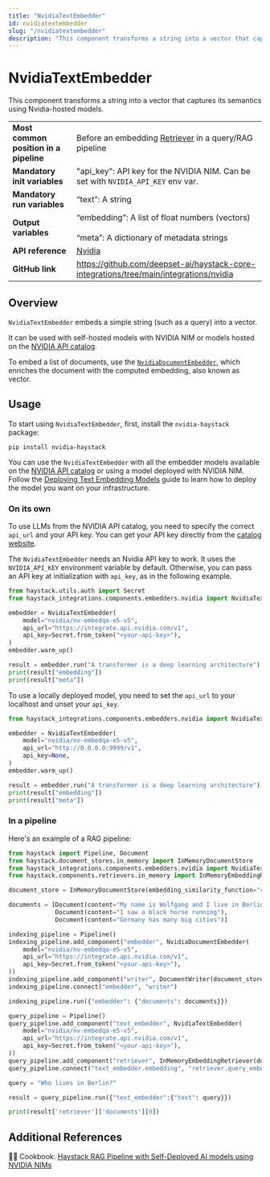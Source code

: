 ```yaml
---
title: "NvidiaTextEmbedder"
id: nvidiatextembedder
slug: "/nvidiatextembedder"
description: "This component transforms a string into a vector that captures its semantics using Nvidia-hosted models."
---
```


# NvidiaTextEmbedder

This component transforms a string into a vector that captures its semantics using Nvidia-hosted models.

|  |  |
| --- | --- |
| **Most common position in a pipeline** | Before an embedding [Retriever](/docs/pipeline-components/retrievers.mdx)  in a query/RAG pipeline |
| **Mandatory init variables** | "api_key": API key for the NVIDIA NIM. Can be set with `NVIDIA_API_KEY` env var. |
| **Mandatory run variables** | “text”: A string |
| **Output variables** | “embedding”: A list of float numbers (vectors)  <br /> <br />“meta”: A dictionary of metadata strings |
| **API reference** | [Nvidia](/reference/integrations-nvidia) |
| **GitHub link** | https://github.com/deepset-ai/haystack-core-integrations/tree/main/integrations/nvidia |

## Overview

`NvidiaTextEmbedder` embeds a simple string (such as a query) into a vector.

It can be used with self-hosted models with NVIDIA NIM or models hosted on the [NVIDIA API catalog](https://build.nvidia.com/explore/discover).

To embed a list of documents, use the [`NvidiaDocumentEmbedder`](nvidiadocumentembedder.mdx), which enriches the document with the computed embedding, also known as vector.

## Usage

To start using `NvidiaTextEmbedder`, first, install the `nvidia-haystack` package:

```shell
pip install nvidia-haystack
```

You can use the `NvidiaTextEmbedder` with all the embedder models available on the [NVIDIA API catalog](https://docs.api.nvidia.com/nim/reference) or using a model deployed with NVIDIA NIM. Follow the [Deploying Text Embedding Models](https://developer.nvidia.com/docs/nemo-microservices/embedding/source/deploy.html) guide to learn how to deploy the model you want on your infrastructure.

### On its own

To use LLMs from the NVIDIA API catalog, you need to specify the correct `api_url` and your API key. You can get your API key directly from the [catalog website](https://build.nvidia.com/explore/discover).

The `NvidiaTextEmbedder` needs an Nvidia API key to work. It uses the `NVIDIA_API_KEY` environment variable by default. Otherwise, you can pass an API key at initialization with `api_key`, as in the following example.

```python
from haystack.utils.auth import Secret
from haystack_integrations.components.embedders.nvidia import NvidiaTextEmbedder

embedder = NvidiaTextEmbedder(
    model="nvidia/nv-embedqa-e5-v5",
    api_url="https://integrate.api.nvidia.com/v1",
    api_key=Secret.from_token("<your-api-key>"),
)
embedder.warm_up()

result = embedder.run("A transformer is a deep learning architecture")
print(result["embedding"])
print(result["meta"])
```

To use a locally deployed model, you need to set the `api_url` to your localhost and unset your `api_key`.

```python
from haystack_integrations.components.embedders.nvidia import NvidiaTextEmbedder

embedder = NvidiaTextEmbedder(
    model="nvidia/nv-embedqa-e5-v5",
    api_url="http://0.0.0.0:9999/v1",
    api_key=None,
)
embedder.warm_up()

result = embedder.run("A transformer is a deep learning architecture")
print(result["embedding"])
print(result["meta"])
```

### In a pipeline

Here's an example of a RAG pipeline:

```python
from haystack import Pipeline, Document
from haystack.document_stores.in_memory import InMemoryDocumentStore
from haystack_integrations.components.embedders.nvidia import NvidiaTextEmbedder, NvidiaDocumentEmbedder
from haystack.components.retrievers.in_memory import InMemoryEmbeddingRetriever

document_store = InMemoryDocumentStore(embedding_similarity_function="cosine")

documents = [Document(content="My name is Wolfgang and I live in Berlin"),
             Document(content="I saw a black horse running"),
             Document(content="Germany has many big cities")]

indexing_pipeline = Pipeline()
indexing_pipeline.add_component("embedder", NvidiaDocumentEmbedder(
    model="nvidia/nv-embedqa-e5-v5",
    api_url="https://integrate.api.nvidia.com/v1",
    api_key=Secret.from_token("<your-api-key>"),
))
indexing_pipeline.add_component("writer", DocumentWriter(document_store=document_store))
indexing_pipeline.connect("embedder", "writer")

indexing_pipeline.run({"embedder": {"documents": documents}})

query_pipeline = Pipeline()
query_pipeline.add_component("text_embedder", NvidiaTextEmbedder(
    model="nvidia/nv-embedqa-e5-v5",
    api_url="https://integrate.api.nvidia.com/v1",
    api_key=Secret.from_token("<your-api-key>"),
))
query_pipeline.add_component("retriever", InMemoryEmbeddingRetriever(document_store=document_store))
query_pipeline.connect("text_embedder.embedding", "retriever.query_embedding")

query = "Who lives in Berlin?"

result = query_pipeline.run({"text_embedder":{"text": query}})

print(result['retriever']['documents'][0])
```

## Additional References

:cook: Cookbook: [Haystack RAG Pipeline with Self-Deployed AI models using NVIDIA NIMs](https://haystack.deepset.ai/cookbook/rag-with-nims)
